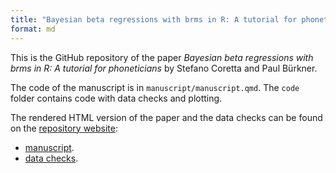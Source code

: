 ```yaml
---
title: "Bayesian beta regressions with brms in R: A tutorial for phoneticians"
format: md
---
```


This is the GitHub repository of the paper *Bayesian beta regressions with brms in R: A tutorial for phoneticians* by Stefano Coretta and Paul Bürkner.

The code of the manuscript is in `manuscript/manuscript.qmd`. The `code` folder contains code with data checks and plotting.

The rendered HTML version of the paper and the data checks can be found on the [repository website](https://stefanocoretta.github.io/beta-phon/):

- [manuscript](manuscript/manuscript.html).
- [data checks](code/01_data_checks.html).